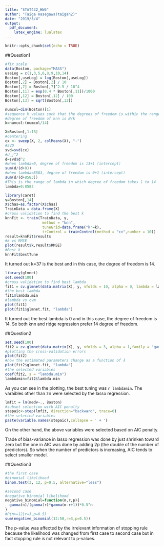 ```yaml
---
title: "STAT432_HW6"
author: "Taiga Hasegawa(taigah2)"
date: "2019/3/4"
output: 
  pdf_document: 
    latex_engine: lualatex
---
```


```r
knitr::opts_chunk$set(echo = TRUE)
```

##Question1 
```r
#fix scale 
data(Boston, package="MASS") 
useLog = c(1,3,5,6,8,9,10,14) 
Boston[,useLog] = log(Boston[,useLog]) 
Boston[,2] = Boston[,2] / 10
Boston[,7] = Boston[,7]^2.5 / 10^4 
Boston[,11] = exp(0.4 * Boston[,11])/1000 
Boston[,12] = Boston[,12] / 100 
Boston[,13] = sqrt(Boston[,13])
```

```r
numcol=dim(Boston)[1]
#sequence k values such that the degrees of freedom is within the range of 1 to 14
#degree of freedom of knn is N/k
k=numcol:(numcol/14)
```


```r
X=Boston[,1:13]
#centering 
cx <- sweep(X, 2, colMeans(X), "-")
#SVD
svd=svd(cx)
#d_j^2
d=svd$d^2
#when lambda=0, degree of freedom is 13+1 (intercept)
sum(d/(d+0))
#when lambda=8583, degree of freedom is 0+1 (intercept)
sum(d/(d+8583))
#This is the range of lambda in which degree of freedom takes 1 to 14 
lambda=0:8583
```

```r
library(caret)
y=Boston[,14]
X$chas=as.factor(X$chas)
TrainData = data.frame(X)
#cross validation to find the best k
knnFit <- train(TrainData, y,
                 method = "knn",
                 tuneGrid=data.frame("k"=k),
                 trControl = trainControl(method = "cv",number = 10))
result=knnFit$results
#k vs RMSE
plot(result$k,result$RMSE)
#Best k 
knnFit$bestTune
```
It turned out k=37 is the best and in this case, the degree of freedom is 14.

```r
library(glmnet)
set.seed(100)
#cross validation to find best lambda
fit1 = cv.glmnet(data.matrix(X), y, nfolds = 10, alpha = 0, lambda = lambda,family = "gaussian")
#the best lambda
fit1$lambda.min
#lambda vs cvm
plot(fit1)
plot(fit1$glmnet.fit, "lambda")
```
It turned out the best lambda is 0 and in this case, the degree of freedom is 14. So both knn and ridge regression prefer 14 degree of freedom. 

##Question2
```r
set.seed(100)
fit2 = cv.glmnet(data.matrix(X), y, nfolds = 3, alpha = 1,family = "gaussian")
#plotting the cross-validation errors
plot(fit2)
#how the estimated parameters change as a function of λ
plot(fit2$glmnet.fit, "lambda")
#the selected variables
coef(fit2, s = "lambda.min")
lambdamin=fit2$lambda.min
```
As you can see in the plotting, the best tuning was `r lambdamin`. The varaibles other than zn were selected by the lasso regression. 

```r
lmfit = lm(medv~., Boston)
#subset selection with AIC penalty
stepaic<-step(lmfit, direction="backward", trace=0) 
#the selected variables
paste(variable.names(stepaic),collapse = ' + ')
```
On the other hand, the above variables were selected based on AIC penalty.

Trade of bias-variance in lasso regression was done by just shrinken toward zero but the one in AIC was done by adding 2p (the double of the number of predictors). So when the number of predictors is increasing, AIC tends to select smaller model.   

##Question3 
```r
#the first case
#binomial likelihood
binom.test(3, 12, p=0.5, alternative="less")
```
```r
#second case
#negative binomial likelihood 
negative_binomial=function(n,r,p){
  gamma(n)/(gamma(r)*gamma(n-r+1))*0.5^n
}
#P(n>=12|r=3,p=0.5)
sum(negative_binomial(12:50,r=3,p=0.5))
```

The p-value was affected by the irrelevant information of stopping rule because the likelihood was changed from first case to second case but in fact stopping rule is not relevant to p-values. 

